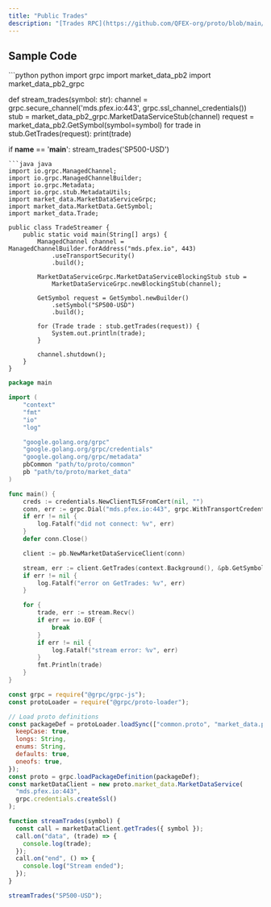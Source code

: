 ```yaml
---
title: "Public Trades"
description: "[Trades RPC](https://github.com/QFEX-org/proto/blob/main/market_data.proto#L11) provides a realtime stream of trades by all users of QFEX."
---
```


## Sample Code

<CodeGroup>
```python python
import grpc
import market_data_pb2
import market_data_pb2_grpc

def stream_trades(symbol: str):
    channel = grpc.secure_channel('mds.pfex.io:443', grpc.ssl_channel_credentials())
    stub = market_data_pb2_grpc.MarketDataServiceStub(channel)
    request = market_data_pb2.GetSymbol(symbol=symbol)
    for trade in stub.GetTrades(request):
    print(trade)

if __name__ == '__main__':
    stream_trades('SP500-USD')

````
```java java
import io.grpc.ManagedChannel;
import io.grpc.ManagedChannelBuilder;
import io.grpc.Metadata;
import io.grpc.stub.MetadataUtils;
import market_data.MarketDataServiceGrpc;
import market_data.MarketData.GetSymbol;
import market_data.Trade;

public class TradeStreamer {
    public static void main(String[] args) {
        ManagedChannel channel = ManagedChannelBuilder.forAddress("mds.pfex.io", 443)
            .useTransportSecurity()
            .build();

        MarketDataServiceGrpc.MarketDataServiceBlockingStub stub =
            MarketDataServiceGrpc.newBlockingStub(channel);

        GetSymbol request = GetSymbol.newBuilder()
            .setSymbol("SP500-USD")
            .build();

        for (Trade trade : stub.getTrades(request)) {
            System.out.println(trade);
        }

        channel.shutdown();
    }
}
````

```go go
package main

import (
    "context"
    "fmt"
    "io"
    "log"

    "google.golang.org/grpc"
    "google.golang.org/grpc/credentials"
    "google.golang.org/grpc/metadata"
    pbCommon "path/to/proto/common"
    pb "path/to/proto/market_data"
)

func main() {
    creds := credentials.NewClientTLSFromCert(nil, "")
    conn, err := grpc.Dial("mds.pfex.io:443", grpc.WithTransportCredentials(creds))
    if err != nil {
        log.Fatalf("did not connect: %v", err)
    }
    defer conn.Close()

    client := pb.NewMarketDataServiceClient(conn)

    stream, err := client.GetTrades(context.Background(), &pb.GetSymbol{Symbol: "SP500-USD"})
    if err != nil {
        log.Fatalf("error on GetTrades: %v", err)
    }

    for {
        trade, err := stream.Recv()
        if err == io.EOF {
            break
        }
        if err != nil {
            log.Fatalf("stream error: %v", err)
        }
        fmt.Println(trade)
    }
}
```

```javascript node
const grpc = require("@grpc/grpc-js");
const protoLoader = require("@grpc/proto-loader");

// Load proto definitions
const packageDef = protoLoader.loadSync(["common.proto", "market_data.proto"], {
  keepCase: true,
  longs: String,
  enums: String,
  defaults: true,
  oneofs: true,
});
const proto = grpc.loadPackageDefinition(packageDef);
const marketDataClient = new proto.market_data.MarketDataService(
  "mds.pfex.io:443",
  grpc.credentials.createSsl()
);

function streamTrades(symbol) {
  const call = marketDataClient.getTrades({ symbol });
  call.on("data", (trade) => {
    console.log(trade);
  });
  call.on("end", () => {
    console.log("Stream ended");
  });
}

streamTrades("SP500-USD");
```

</CodeGroup>

